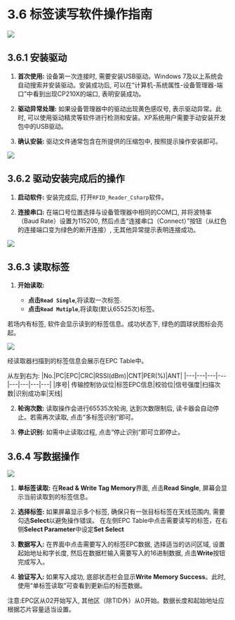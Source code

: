 # 3.6 标签读写软件操作指南


![](../../public/images/reader-hardware-1.png)

## 3.6.1 安装驱动

1. **首次使用:** 设备第一次连接时, 需要安装USB驱动。Windows 7及以上系统会自动搜索并安装驱动。安装成功后, 可以在“计算机-系统属性-设备管理器-端口”中看到出现CP210X的端口, 表明安装成功。

2. **驱动异常处理:** 如果设备管理器中的驱动出现黄色感叹号, 表示驱动异常。此时, 可以使用驱动精灵等软件进行检测和安装。XP系统用户需要手动安装开发包中的USB驱动。

3. **确认安装:** 驱动文件通常包含在所提供的压缩包中, 按照提示操作安装即可。

![](../../public/images/hardware-driver-1.png)

## 3.6.2 驱动安装完成后的操作

1. **启动软件:** 安装完成后, 打开`RFID_Reader_Csharp`软件。

2. **连接串口:** 在端口号位置选择与设备管理器中相同的COM口, 并将波特率（Baud Rate）设置为115200, 然后点击“连接串口（Connect）”按钮（从红色的连接端口变为绿色的断开连接）, 无其他异常提示表明连接成功。

![](../../public/images/reader-connect-1.png)

## 3.6.3 读取标签

1. **开始读取:**

    - **点击```Read Single```**,将读取一次标签.  
    - **点击```Read Mutiple```**,将读取(默认65525次)标签。

若场内有标签, 软件会显示读到的标签信息。成功状态下, 绿色的圆球状图标会亮起。



![](../../public/images/reader-scan-1.png)

经读取器扫描到的标签信息会展示在EPC Table中。 

从左到右为: 
|No.|PC|EPC|CRC|RSSI(dBm)|CNT|PER(%)|ANT|
|---|---|---|---|---|---|---|---|
|序号| 传输控制协议位|标签EPC信息|校验位|信号强度|扫描次数|识别成功率|天线|

2. **轮询次数:** 读取操作会进行65535次轮询, 达到次数限制后, 读卡器会自动停止。若需再次读取, 点击“多标签识别”即可。

3. **停止识别:** 如需中止读取过程, 点击“停止识别”即可立即停止。

## 3.6.4 写数据操作

![](../../public/images/reader-write.png)

1. **单标签读取:** 在**Read & Write Tag Memory**界面, 点击**Read Single**, 屏幕会显示当前读取到的标签信息。

2. **选择标签:** 如果屏幕显示多个标签, 确保只有一张目标标签在天线范围内, 需要勾选**Select**以避免操作错误。
在左侧EPC Table中点击需要读写的标签，在右侧**Select Parameter**中设定**Set Select**

3. **数据写入:** 在界面中点击需要写入的标签EPC数据, 选择适当的访问区域, 设置起始地址和字长度, 然后在数据栏输入需要写入的16进制数据, 点击**Write**按钮完成写入。

4. **验证写入:** 如果写入成功, 底部状态栏会显示**Write Memory Success**。此时, 使用“单标签读取”可查看到更新后的标签数据。

注意:EPC区从02开始写入, 其他区（除TID外）从0开始。数据长度和起始地址应根据芯片容量适当设置。

